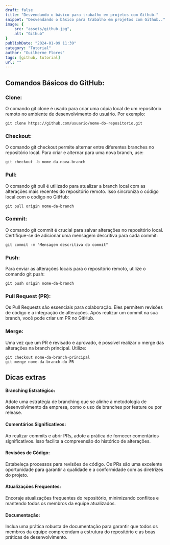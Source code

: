 ```yaml
---
draft: false
title: "Desvendando o básico para trabalho em projetos com Github."
snippet: "Desvendando o básico para trabalho em projetos com Github.."
image: {
    src: "assets/github.jpg",
    alt: "Github"
}
publishDate: "2024-01-09 11:39"
category: "Tutorial"
author: "Guilherme Flores"
tags: [github, tutorial]
url: ""
---
```


## Comandos Básicos do GitHub:

### Clone:
O comando git clone é usado para criar uma cópia local de um repositório remoto no ambiente de desenvolvimento do usuário. Por exemplo:

```
git clone https://github.com/usuario/nome-do-repositorio.git
```
### Checkout:
O comando git checkout permite alternar entre diferentes branches no repositório local. Para criar e alternar para uma nova branch, use:
```
git checkout -b nome-da-nova-branch
```
### Pull:
O comando git pull é utilizado para atualizar a branch local com as alterações mais recentes do repositório remoto. Isso sincroniza o código local com o código no GitHub:
```
git pull origin nome-da-branch
```
### Commit:
O comando git commit é crucial para salvar alterações no repositório local. Certifique-se de adicionar uma mensagem descritiva para cada commit:
```
git commit -m "Mensagem descritiva do commit"
```
### Push:
Para enviar as alterações locais para o repositório remoto, utilize o comando git push:
```
git push origin nome-da-branch
```
### Pull Request (PR):
Os Pull Requests são essenciais para colaboração. Eles permitem revisões de código e a integração de alterações. Após realizar um commit na sua branch, você pode criar um PR no GitHub.

### Merge:
Uma vez que um PR é revisado e aprovado, é possível realizar o merge das alterações na branch principal. Utilize:
```
git checkout nome-da-branch-principal
git merge nome-da-branch-do-PR
```

## Dicas extras

#### Branching Estratégico:
Adote uma estratégia de branching que se alinhe à metodologia de desenvolvimento da empresa, como o uso de branches por feature ou por release.

#### Comentários Significativos:
Ao realizar commits e abrir PRs, adote a prática de fornecer comentários significativos. Isso facilita a compreensão do histórico de alterações.

#### Revisões de Código:
Estabeleça processos para revisões de código. Os PRs são uma excelente oportunidade para garantir a qualidade e a conformidade com as diretrizes do projeto.

#### Atualizações Frequentes:
Encoraje atualizações frequentes do repositório, minimizando conflitos e mantendo todos os membros da equipe atualizados.

#### Documentação:
Inclua uma prática robusta de documentação para garantir que todos os membros da equipe compreendam a estrutura do repositório e as boas práticas de desenvolvimento.